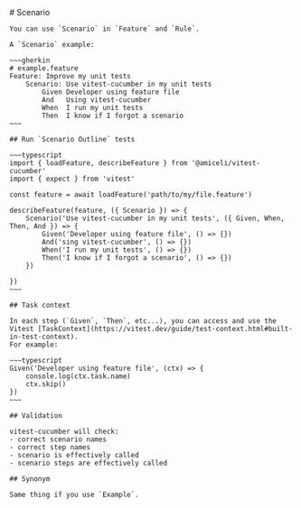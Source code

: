 
<Layout title="Scenario">
	# Scenario

    You can use `Scenario` in `Feature` and `Rule`.

    A `Scenario` example:

    ~~~gherkin
    # example.feature
    Feature: Improve my unit tests
        Scenario: Use vitest-cucumber in my unit tests
            Given Developer using feature file
            And   Using vitest-cucumber
            When  I run my unit tests
            Then  I know if I forgot a scenario
    ~~~

    ## Run `Scenario Outline` tests

    ~~~typescript
    import { loadFeature, describeFeature } from '@amiceli/vitest-cucumber'
    import { expect } from 'vitest'

    const feature = await loadFeature('path/to/my/file.feature')

    describeFeature(feature, ({ Scenario }) => {
        Scenario('Use vitest-cucumber in my unit tests', ({ Given, When, Then, And }) => {
            Given('Developer using feature file', () => {})
            And('sing vitest-cucumber', () => {})
            When('I run my unit tests', () => {})
            Then('I know if I forgot a scenario', () => {})
        })

    })
    ~~~

    ## Task context

    In each step (`Given`, `Then`, etc...), you can access and use the Vitest [TaskContext](https://vitest.dev/guide/test-context.html#built-in-test-context).
    For example:

    ~~~typescript
    Given('Developer using feature file', (ctx) => { 
        console.log(ctx.task.name)
        ctx.skip()
    })
    ~~~

    ## Validation

    vitest-cucumber will check:
    - correct scenario names
    - correct step names
    - scenario is effectively called
    - scenario steps are effectively called

    ## Synonym

    Same thing if you use `Example`.
</Layout>